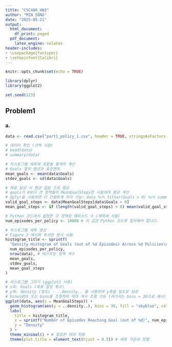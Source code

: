 ```yaml
---
title: "CSC480_HW3"
author: "MIN SONG"
date: "2025-05-21"
output:
  html_document:
    df_print: paged
  pdf_document:
    latex_engine: xelatex
header-includes:
- \usepackage{fontspec}
- \setmainfont{Calibri}
---
```


```r
knitr::opts_chunk$set(echo = TRUE)
```

```r
library(dplyr)
library(ggplot2)

set.seed(123)
```

## Problem1
### a.
```r
data <- read.csv("part1_policy_1.csv", header = TRUE, stringsAsFactors = TRUE)

# 데이터 확인 (선택 사항)
# head(data)
# summary(data)

# 히스토그램 제목에 포함될 통계치 계산
# Goals 열의 평균과 표준편차
mean_goals <- mean(data$Goals)
stdev_goals <- sd(data$Goals)

# 목표 달성 시 평균 걸음 수의 평균
# goals가 0보다 큰 정책들의 MeanGoalSteps만 사용하여 평균 계산
# dplyr을 사용하면 더 간결하게 처리 가능: data %>% filter(Goals > 0) %>% summarize(mean_steps = mean(MeanGoalSteps))
valid_goal_steps <- data$MeanGoalSteps[data$Goals > 0]
mean_goal_steps <- if (length(valid_goal_steps) > 0) mean(valid_goal_steps) else 0

# Python 코드에서 설정한 각 정책당 에피소드 수 (제목에 사용)
num_episodes_per_policy <- 10000 # 이 값은 Python 코드와 일치해야 합니다.

# 히스토그램 제목 생성
# Figure 2 예시와 유사한 형식 사용
histogram_title <- sprintf(
  "Density Histogram of Goals (out of %d Episodes) Across %d Policies\n[mean: %.2f, stdev: %.2f, mean#steps: %.2f]",
  num_episodes_per_policy,
  nrow(data), # 테스트된 정책 개수
  mean_goals,
  stdev_goals,
  mean_goal_steps
)

# 히스토그램 그리기 (ggplot2 사용)
# x축: Goals (목표 달성 횟수)
# y축: density (밀도) - ..density.. 를 사용하여 y축을 밀도로 설정
# binwidth 또는 bins를 조절하여 막대 개수 조절 가능 (여기서는 bins = 30으로 예시)
ggplot(data, aes(x = MeanGoalSteps)) +
  geom_histogram(aes(y = ..density..), bins = 30, fill = "skyblue", color = "black") +
  labs(
    title = histogram_title,
    x = sprintf("Number of Episodes Reaching Goal (out of %d)", num_episodes_per_policy),
    y = "Density"
  ) +
  theme_minimal() + # 깔끔한 테마 적용
  theme(plot.title = element_text(hjust = 0.5)) # 제목 가운데 정렬
```